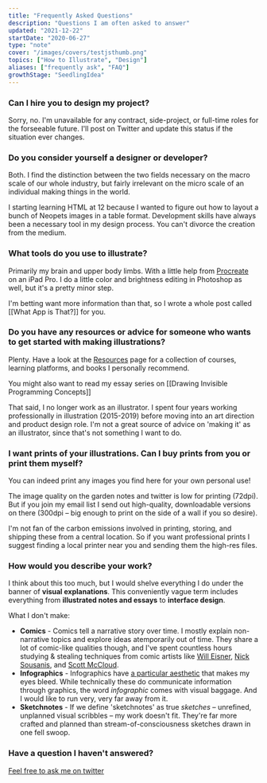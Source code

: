 ```yaml
---
title: "Frequently Asked Questions"
description: "Questions I am often asked to answer"
updated: "2021-12-22"
startDate: "2020-06-27"
type: "note"
cover: "/images/covers/testjsthumb.png"
topics: ["How to Illustrate", "Design"]
aliases: ["frequently ask", "FAQ"]
growthStage: "SeedlingIdea"
---
```


### Can I hire you to design my project?

Sorry, no. I'm unavailable for any contract, side-project, or full-time roles for the forseeable future. I'll post on Twitter and update this status if the situation ever changes.

### Do you consider yourself a designer or developer?

Both. I find the distinction between the two fields necessary on the macro scale of our whole industry, but fairly irrelevant on the micro scale of an individual making things in the world.

I starting learning HTML at 12 because I wanted to figure out how to layout a bunch of Neopets images in a table format. Development skills have always been a necessary tool in my design process.
You can't divorce the creation from the medium.

### What tools do you use to illustrate?

Primarily my brain and upper body limbs. With a little help from [Procreate](https://procreate.art/) on an iPad Pro. I do a little color and brightness editing in Photoshop as well, but it's a
pretty minor step.

I'm betting want more information than that, so I wrote a whole post called [[What App is That?]] for you.

### Do you have any resources or advice for someone who wants to get started with making illustrations?

Plenty.
Have a look at the [Resources](/resources) page for a collection of courses, learning platforms, and books I personally recommend.

You might also want to read my essay series on [[Drawing Invisible Programming Concepts]]

That said, I no longer work as an illustrator. I spent four years working professionally in illustration (2015-2019) before moving into an art direction and product design role. I'm not a great
source of advice on 'making it' as an illustrator, since that's not something I want to do.

### I want prints of your illustrations. Can I buy prints from you or print them myself?

You can indeed print any images you find here for your own personal use!

The image quality on the garden notes and twitter is low for printing (72dpi). But if you join my email list I send out high-quality, downloadable versions on there (300dpi – big enough to print on
the side of a wall if you so desire).

I'm not fan of the carbon emissions involved in printing, storing, and shipping these from a central location. So if you want professional prints I suggest finding a local printer near you and
sending them the high-res files.

### How would you describe your work?

I think about this too much, but I would shelve everything I do under the banner of **visual explanations**. This conveniently vague term includes everything from **illustrated notes and essays** to
**interface design**.

What I don't make:

- **Comics** - Comics tell a narrative story over time. I mostly explain non-narrative topics and explore ideas atemporarily out of time. They share a lot of comic-like qualities though, and I've
spent countless hours studying & stealing techniques from comic artists like [Will Eisner](https://en.wikipedia.org/wiki/Will_Eisner), [Nick Sousanis](http://spinweaveandcut.com/), and [Scott
McCloud](http://scottmccloud.com/).
- **Infographics** - Infographics have [a particular aesthetic](https://www.pinterest.com/vectorstock/infographic-templates/) that makes my eyes bleed. While technically these do communicate
information through graphics, the word _infographic_ comes with visual baggage. And I would like to run very, very far away from it.
- **Sketchnotes** - If we define 'sketchnotes' as true _sketches_ – unrefined, unplanned visual scribbles – my work doesn't fit.
They're far more crafted and planned than stream-of-consciousness sketches drawn in one fell swoop.

### Have a question I haven't answered?

[Feel free to ask me on twitter](https://twitter.com/mappletons)
